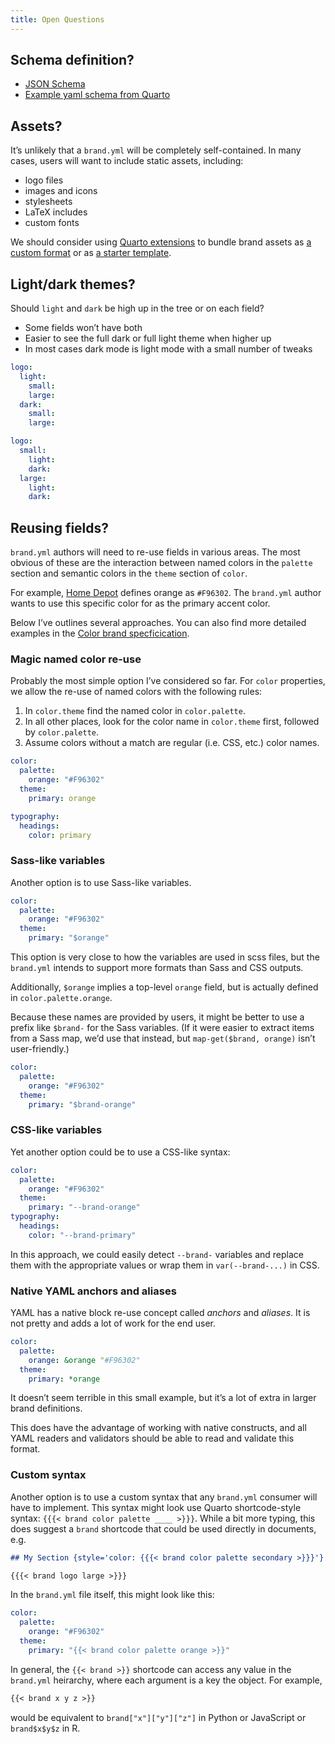 ```yaml
---
title: Open Questions
---
```


## Schema definition?

* [JSON Schema](https://json-schema.org/learn/getting-started-step-by-step)
* [Example yaml schema from Quarto](https://github.com/quarto-dev/quarto-cli/blob/8df775135b4b4197dc2f750bf0cf88393550fa2d/src/resources/schema/document-editor.yml)


## Assets?

It's unlikely that a `brand.yml` will be completely self-contained.
In many cases, users will want to include static assets, including:

* logo files
* images and icons
* stylesheets
* LaTeX includes
* custom fonts

We should consider using
[Quarto extensions](https://quarto.org/docs/extensions/)
to bundle brand assets as [a custom format](https://quarto.org/docs/extensions/listing-formats.html)
or as [a starter template](https://quarto.org/docs/extensions/starter-templates.html).

## Light/dark themes?

Should `light` and `dark` be high up in the tree or on each field?

* Some fields won't have both
* Easier to see the full dark or full light theme when higher up
* In most cases dark mode is light mode with a small number of tweaks

```.yaml
logo:
  light:
    small:
    large:
  dark:
    small:
    large:
```

```.yaml
logo:
  small:
    light:
    dark:
  large:
    light:
    dark:
```

## Reusing fields?

`brand.yml` authors will need to re-use fields in various areas.
The most obvious of these are the interaction between named colors in the `palette` section
and semantic colors in the `theme` section of `color`.

For example, [Home Depot](../examples/brand-guidelines/home-depot/index.qmd) defines orange as `#F96302`.
The `brand.yml` author wants to use this specific color for as the primary accent color.

Below I've outlines several approaches.
You can also find more detailed examples in the [Color brand specficication](color.qmd#re-using-fields).

### Magic named color re-use

Probably the most simple option I've considered so far.
For `color` properties, we allow the re-use of named colors with the following rules:

1. In `color.theme` find the named color in `color.palette`.
2. In all other places, look for the color name in `color.theme` first, followed by `color.palette`.
3. Assume colors without a match are regular (i.e. CSS, etc.) color names.

```.yaml
color:
  palette:
    orange: "#F96302"
  theme:
    primary: orange

typography:
  headings:
    color: primary
```

### Sass-like variables

Another option is to use Sass-like variables.

```.yaml
color:
  palette:
    orange: "#F96302"
  theme:
    primary: "$orange"
```

This option is very close to how the variables are used in scss files,
but the `brand.yml` intends to support more formats than Sass and CSS outputs.

Additionally, `$orange` implies a top-level `orange` field,
but is actually defined in `color.palette.orange`.

Because these names are provided by users, it might be better to use a prefix like `$brand-` for the Sass variables.
(If it were easier to extract items from a Sass map, we'd use that instead, but `map-get($brand, orange)` isn't user-friendly.)

```.yaml
color:
  palette:
    orange: "#F96302"
  theme:
    primary: "$brand-orange"
```

### CSS-like variables

Yet another option could be to use a CSS-like syntax:

```.yaml
color:
  palette:
    orange: "#F96302"
  theme:
    primary: "--brand-orange"
typography:
  headings:
    color: "--brand-primary"
```

In this approach, we could easily detect `--brand-` variables and replace them with the appropriate values or wrap them in `var(--brand-...)` in CSS.

### Native YAML anchors and aliases

YAML has a native block re-use concept called _anchors_ and _aliases_.
It is not pretty and adds a lot of work for the end user.

```.yaml
color:
  palette:
    orange: &orange "#F96302"
  theme:
    primary: *orange
```

It doesn't seem terrible in this small example,
but it's a lot of extra in larger brand definitions.

This does have the advantage of working with native constructs,
and all YAML readers and validators should be able to read and validate this format.

### Custom syntax

Another option is to use a custom syntax
that any `brand.yml` consumer will have to implement.
This syntax might look use Quarto shortcode-style syntax: `{{{< brand color palette ____ >}}}`.
While a bit more typing, this does suggest a `brand` shortcode that could be used directly in documents, e.g.

```markdown
## My Section {style='color: {{{< brand color palette secondary >}}}'}

{{{< brand logo large >}}}
```

In the `brand.yml` file itself, this might look like this:

```.yaml
color:
  palette:
    orange: "#F96302"
  theme:
    primary: "{{< brand color palette orange >}}"
```

In general, the `{{< brand >}}`{shortcodes="false"} shortcode can access any value in the `brand.yml` heirarchy, where each argument is a key the object.
For example,

```.markdown
{{< brand x y z >}}
```

would be equivalent to `brand["x"]["y"]["z"]` in Python or JavaScript or `brand$x$y$z` in R.
